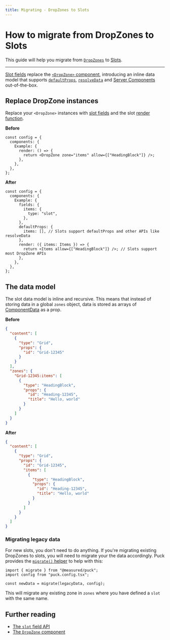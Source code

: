 ```yaml
---
title: Migrating - DropZones to Slots
---
```


# How to migrate from DropZones to Slots

This guide will help you migrate from [`DropZones`](/docs/api-reference/components/drop-zone) to [Slots](/docs/api-reference/fields/slot).

---

[Slot fields](/docs/api-reference/fields/slot) replace the [`<DropZone>` component](/docs/api-reference/components/drop-zone), introducing an inline data model that supports [`defaultProps`](/docs/api-reference/configuration/component-config#defaultprops), [`resolveData`](/docs/api-reference/configuration/component-config#resolvedatadata-params) and [Server Components](/docs/integrating-puck/server-components) out-of-the-box.

## Replace DropZone instances

Replace your `<DropZone>` instances with [slot fields](/docs/api-reference/fields/slot) and the slot [render function](/docs/api-reference/fields/slot#render-function).

**Before**

```tsx {5}
const config = {
  components: {
    Example: {
      render: () => {
        return <DropZone zone="items" allow={["HeadingBlock"]} />;
      },
    },
  },
};
```

**After**

```tsx {5-7, 10, 13}
const config = {
  components: {
    Example: {
      fields: {
        items: {
          type: "slot",
        },
      },
      defaultProps: {
        items: [], // Slots support defaultProps and other APIs like resolveData
      },
      render: ({ items: Items }) => {
        return <Items allow={["HeadingBlock"]} />; // Slots support most DropZone APIs
      },
    },
  },
};
```

## The data model

The slot data model is inline and recursive. This means that instead of storing data in a global `zones` object, data is stored as arrays of [ComponentData](/docs/api-reference/data-model/component-data) as a prop.

**Before**

```json showLineNumbers {10-20}
{
  "content": [
    {
      "type": "Grid",
      "props": {
        "id": "Grid-12345"
      }
    }
  ],
  "zones": {
    "Grid-12345:items": [
      {
        "type": "HeadingBlock",
        "props": {
          "id": "Heading-12345",
          "title": "Hello, world"
        }
      }
    ]
  }
}
```

**After**

```json showLineNumbers {7-15}
{
  "content": [
    {
      "type": "Grid",
      "props": {
        "id": "Grid-12345",
        "items": [
          {
            "type": "HeadingBlock",
            "props": {
              "id": "Heading-12345",
              "title": "Hello, world"
            }
          }
        ]
      }
    }
  ]
}
```

### Migrating legacy data

For new slots, you don't need to do anything. If you're migrating existing DropZones to slots, you will need to migrate your the data accordingly. Puck provides the [`migrate()` helper](/docs/api-reference/functions/migrate) to help with this:

```tsx
import { migrate } from "@measured/puck";
import config from "puck.config.tsx";

const newData = migrate(legacyData, config);
```

This will migrate any existing zone in `zones` where you have defined a `slot` with the same name.

## Further reading

- [The `slot` field API](/docs/api-reference/fields/slot)
- [The `DropZone` component](/docs/api-reference/components/drop-zone)
